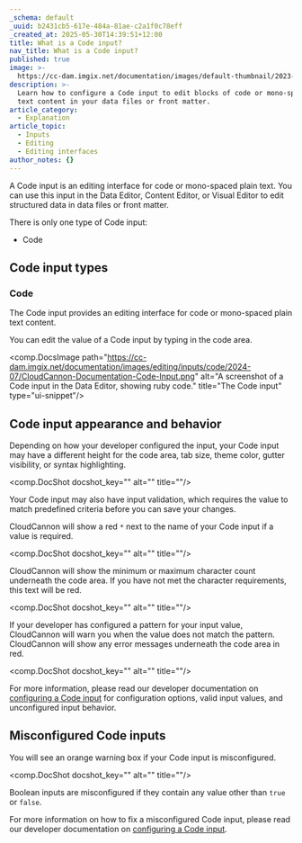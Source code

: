 ```yaml
---
_schema: default
_uuid: b2431cb5-617e-484a-81ae-c2a1f0c78eff
_created_at: 2025-05-30T14:39:51+12:00
title: What is a Code input?
nav_title: What is a Code input?
published: true
image: >-
  https://cc-dam.imgix.net/documentation/images/default-thumbnail/2023-Q4/CloudCannon-Documentation-Thumbnail.png
description: >-
  Learn how to configure a Code input to edit blocks of code or mono-space plain
  text content in your data files or front matter.
article_category:
  - Explanation
article_topic:
  - Inputs
  - Editing
  - Editing interfaces
author_notes: {}
---
```

A Code input is an editing interface for code or mono-spaced plain text. You can use this input in the Data Editor, Content Editor, or Visual Editor to edit structured data in data files or front matter.

There is only one type of Code input:

* Code

## Code input types

### Code

The Code input provides an editing interface for code or mono-spaced plain text content.

You can edit the value of a Code input by typing in the code area.

<comp.DocsImage path="https://cc-dam.imgix.net/documentation/images/editing/inputs/code/2024-07/CloudCannon-Documentation-Code-Input.png" alt="A screenshot of a Code input in the Data Editor, showing ruby code." title="The Code input" type="ui-snippet"/>

## Code input appearance and behavior

Depending on how your developer configured the input, your Code input may have a different height for the code area, tab size, theme color, gutter visibility, or syntax highlighting.

<comp.DocShot docshot_key="" alt="" title=""/>

Your Code input may also have input validation, which requires the value to match predefined criteria before you can save your changes.

CloudCannon will show a red `*` next to the name of your Code input if a value is required.

<comp.DocShot docshot_key="" alt="" title=""/>

CloudCannon will show the minimum or maximum character count underneath the code area. If you have not met the character requirements, this text will be red.

<comp.DocShot docshot_key="" alt="" title=""/>

If your developer has configured a pattern for your input value, CloudCannon will warn you when the value does not match the pattern. CloudCannon will show any error messages underneath the code area in red.

<comp.DocShot docshot_key="" alt="" title=""/>

For more information, please read our developer documentation on [configuring a Code input](/documentation/articles/configure-a-code-input/) for configuration options, valid input values, and unconfigured input behavior.

## Misconfigured Code inputs

You will see an orange warning box if your Code input is misconfigured.

<comp.DocShot docshot_key="" alt="" title=""/>

Boolean inputs are misconfigured if they contain any value other than `true` or `false`.

For more information on how to fix a misconfigured Code input, please read our developer documentation on [configuring a Code input](/documentation/articles/configure-a-code-input/).